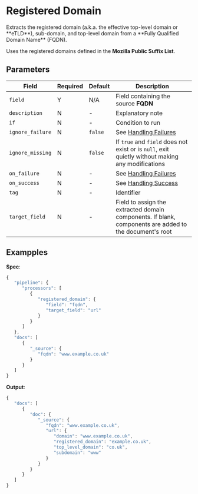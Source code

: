 
# Registered Domain

<Synopsis>
Extracts the registered domain (a.k.a. the effective top-level domain or **eTLD**), sub-domain, and top-level domain from a **Fully Qualified Domain Name** (FQDN).
</Synopsis>

Uses the registered domains defined in the **Mozilla Public Suffix List**.

## Parameters

|Field|Required|Default|Description|
|---|---|---|---|
|`field`|Y|N/A|Field containing the source **FQDN**|
|`description`|N|-|Explanatory note|
|`if`|N|-|Condition to run|
|`ignore_failure`|N|`false`|See [Handling Failures](../handling-failures.mdx)|
|`ignore_missing`|N|`false`|If `true` and `field` does not exist or is `null`, exit quietly without making any modifications|
|`on_failure`|N|-|See [Handling Failures](../handling-failures.mdx)|
|`on_success`|N|-|See [Handling Success](../handling-success.mdx)|
|`tag`|N|-|Identifier|
|`target_field`|N|-|Field to assign the extracted domain components. If blank, components are added to the document's root|

## Exampples

**Spec**:

```js
{
   "pipeline": {
      "processors": [
         {
            "registered_domain": {
               "field": "fqdn",
               "target_field": "url"
            }
         }
      ]
   },
   "docs": [
      {
         "_source": {
            "fqdn": "www.example.co.uk"
         }
      }
   ]
}
```

**Output**:

```js
{
   "docs": [
      {
         "doc": {
            "_source": {
               "fqdn": "www.example.co.uk",
               "url": {
                  "domain": "www.example.co.uk",
                  "registered_domain": "example.co.uk",
                  "top_level_domain": "co.uk",
                  "subdomain": "www"
               }
            }
         }
      }
   ]
}
```
